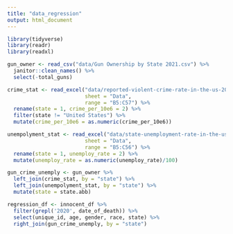 ```yaml
---
title: "data_regression"
output: html_document
---
```


```r
library(tidyverse)
library(readr)
library(readxl)
```

```r
gun_owner <- read_csv("data/Gun Ownership by State 2021.csv") %>% 
  janitor::clean_names() %>% 
  select(-total_guns)

crime_stat <- read_excel("data/reported-violent-crime-rate-in-the-us-2020-by-state.xlsx", 
                         sheet = "Data",
                         range = "B5:C57") %>%
  rename(state = 1, crime_per_10e6 = 2) %>% 
  filter(state != "United States") %>% 
  mutate(crime_per_10e6 = as.numeric(crime_per_10e6))

unempolyment_stat <- read_excel("data/state-unemployment-rate-in-the-us-2020.xlsx", 
                         sheet = "Data",
                         range = "B5:C56") %>% 
  rename(state = 1, unemploy_rate = 2) %>% 
  mutate(unemploy_rate = as.numeric(unemploy_rate)/100)

gun_crime_unemply <- gun_owner %>% 
  left_join(crime_stat, by = "state") %>% 
  left_join(unempolyment_stat, by = "state") %>% 
  mutate(state = state.abb)

regression_df <- innocent_df %>% 
  filter(grepl('2020', date_of_death)) %>% 
  select(unique_id, age, gender, race, state) %>% 
  right_join(gun_crime_unemply, by = "state")
```


